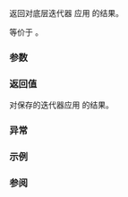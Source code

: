 {{title|iter_move{{small|(ranges::stride_view::''iterator'')}}}}
{{cpp/ranges/stride_view/navbar}}

{{ddcl|since=c++23|
friend constexpr ranges::range_rvalue_reference_t&lt;Base&gt;
    iter_move( const /*iterator*/&amp; i ) noexcept(/* 见下文 */);
}}

返回对底层迭代器 {{rlpi|/#数据成员|current_}} 应用 {{lc|ranges::iter_move}} 的结果。

等价于 {{c|return ranges::iter_move(i.current_);}}。

{{cpp/hidden friend|{{tt|stride_view::''iterator''&lt;Const&gt;}}}}

===参数===
{{par begin}}
{{par|i|{{rlp|/|迭代器}}}}
{{par end}}

===返回值===
对保存的迭代器应用 {{lc|ranges::iter_move}} 的结果。

===异常===
{{noexcept|noexcept(ranges::iter_move(i.current_))}}

===示例===
{{example}}

===参阅===
{{dsc begin}}
{{dsc inc|cpp/iterator/ranges/dsc iter_move}}
{{dsc end}}

{{langlinks|de|en|es|ja|ru}}
